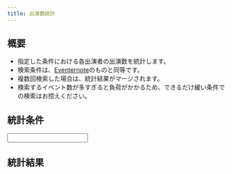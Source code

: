 ```yaml
---
title: 出演数統計
---
```



## 概要

- 指定した条件における各出演者の出演数を統計します。
- 検索条件は、[Eventernote](https://www.eventernote.com/events)のものと同等です。
- 複数回検索した場合は、統計結果がマージされます。
- 検索するイベント数が多すぎると負荷がかかるため、できるだけ緩い条件での検索はお控えください。

## 統計条件

<div class="not-content">
  <Input client:load />
</div>

## 統計結果

<div class="not-content">
  <Output client:load />
</div>
